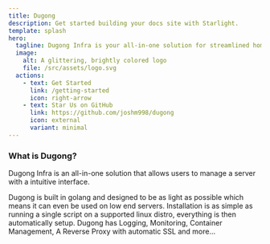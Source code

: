 ```yaml
---
title: Dugong
description: Get started building your docs site with Starlight.
template: splash
hero:
  tagline: Dugong Infra is your all-in-one solution for streamlined homelab and VPS management. Easily log, monitor, and deploy your microSaaS or personal projects.
  image:
    alt: A glittering, brightly colored logo
    file: /src/assets/logo.svg
  actions:
    - text: Get Started
      link: /getting-started
      icon: right-arrow
    - text: Star Us on GitHub
      link: https://github.com/joshm998/dugong
      icon: external
      variant: minimal
---
```




### What is Dugong?
Dugong Infra is an all-in-one solution that allows users to manage a server with a intuitive interface.

<CardGrid>
	<Card title="Lightweight" icon="rocket">
		Dugong is built in golang and designed to be as light as possible which means it can even be used on low end servers.
	</Card>
	<Card title="Easy to Install" icon="approve-check">
		Installation is as simple as running a single script on a supported linux distro, everything is then automatically setup.
	</Card>
	<Card title="Feature Packed" icon="open-book">
		Dugong has Logging, Monitoring, Container Management, A Reverse Proxy with automatic SSL and more...
	</Card>
</CardGrid>
